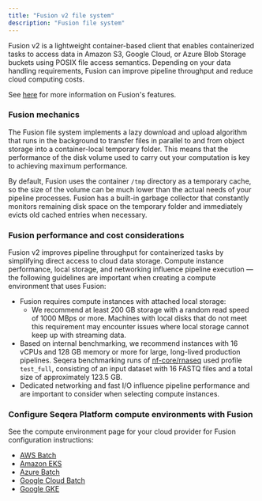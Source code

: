 ```yaml
---
title: "Fusion v2 file system"
description: "Fusion file system"
---
```


Fusion v2 is a lightweight container-based client that enables containerized tasks to access data in Amazon S3, Google Cloud, or Azure Blob Storage buckets using POSIX file access semantics. Depending on your data handling requirements, Fusion can improve pipeline throughput and reduce cloud computing costs. 

See [here](https://www.nextflow.io/docs/latest/fusion.html#fusion-file-system) for more information on Fusion's features.

### Fusion mechanics

The Fusion file system implements a lazy download and upload algorithm that runs in the background to transfer files in parallel to and from object storage into a container-local temporary folder. This means that the performance of the disk volume used to carry out your computation is key to achieving maximum performance.

By default, Fusion uses the container `/tmp` directory as a temporary cache, so the size of the volume can be much lower than the actual needs of your pipeline processes. Fusion has a built-in garbage collector that constantly monitors remaining disk space on the temporary folder and immediately evicts old cached entries when necessary. 

### Fusion performance and cost considerations

Fusion v2 improves pipeline throughput for containerized tasks by simplifying direct access to cloud data storage. Compute instance performance, local storage, and networking influence pipeline execution — the following guidelines are important when creating a compute environment that uses Fusion: 

- Fusion requires compute instances with attached local storage: 
    - We recommend at least 200 GB storage with a random read speed of 1000 MBps or more. Machines with local disks that do not meet this requirement may encounter issues where local storage cannot keep up with streaming data.
- Based on internal benchmarking, we recommend instances with 16 vCPUs and 128 GB memory or more for large, long-lived production pipelines. Seqera benchmarking runs of [nf-core/rnaseq](https://github.com/nf-core/rnaseq) used profile `test_full`, consisting of an input dataset with 16 FASTQ files and a total size of approximately 123.5 GB. 
- Dedicated networking and fast I/O influence pipeline performance and are important to consider when selecting compute instances.

### Configure Seqera Platform compute environments with Fusion

See the compute environment page for your cloud provider for Fusion configuration instructions:

- [AWS Batch](../../compute-envs/aws-batch.mdx)
- [Amazon EKS](../../compute-envs/eks.mdx)
- [Azure Batch](../../compute-envs/azure-batch.mdx)
- [Google Cloud Batch](../../compute-envs/google-cloud-batch.mdx)
- [Google GKE](../../compute-envs/gke.mdx)
